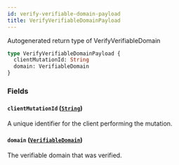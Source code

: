 ```yaml
---
id: verify-verifiable-domain-payload
title: VerifyVerifiableDomainPayload
---
```


Autogenerated return type of VerifyVerifiableDomain

```graphql
type VerifyVerifiableDomainPayload {
  clientMutationId: String
  domain: VerifiableDomain
}
```

### Fields

#### `clientMutationId` ([`String`](/docs/api/scalars/string))

A unique identifier for the client performing the mutation.

#### `domain` ([`VerifiableDomain`](/docs/api/objects/verifiable-domain))

The verifiable domain that was verified.
